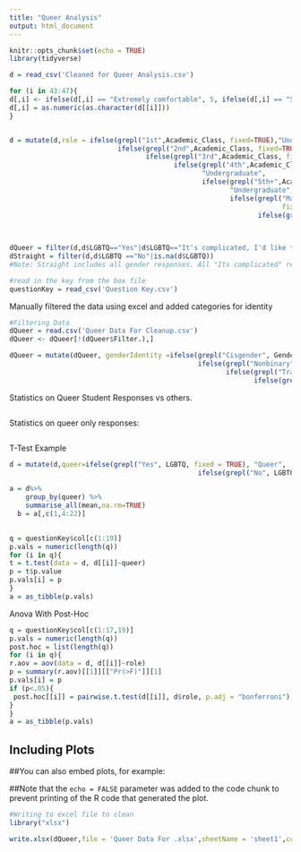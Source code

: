```yaml
---
title: "Queer Analysis"
output: html_document
---
```


```r
knitr::opts_chunk$set(echo = TRUE)
library(tidyverse)
```



```r

d = read_csv('Cleaned for Queer Analysis.csv')

for (i in 43:47){
d[,i] <- ifelse(d[,i] == "Extremely comfortable", 5, ifelse(d[,i] == "Somewhat comfortable", 4,ifelse(d[,i] == "Neither comfortable nor uncomfortable", 3,ifelse(d[,i] == "Somewhat uncomfortable", 2,ifelse(d[,i] == "Extremely uncomfortable", 1,NA)))))
d[,i] = as.numeric(as.character(d[[i]]))
}


d = mutate(d,role = ifelse(grepl("1st",Academic_Class, fixed=TRUE),"Undergraduate",
                           ifelse(grepl("2nd",Academic_Class, fixed=TRUE),"Undergraduate",
                                  ifelse(grepl("3rd",Academic_Class, fixed=TRUE),"Undergraduate",
                                         ifelse(grepl("4th",Academic_Class, fixed=TRUE),
                                                "Undergraduate",
                                                ifelse(grepl("5th+",Academic_Class, fixed=TRUE),
                                                       "Undergraduate",
                                                       ifelse(grepl("Master",Academic_Class,
                                                                    fixed=TRUE),"Graduate",
                                                              ifelse(grepl("PhD",Academic_Class,
                                                                           fixed=TRUE),"Graduate",
                                                                        ifelse(grepl("Staff",Position),"Staff",                                                       ifelse(grepl("Faculty",Position),"Faculty","NA"))))))))))

dQueer = filter(d,d$LGBTQ=="Yes"|d$LGBTQ=="It's complicated, I'd like to expand further")
dStraight = filter(d,d$LGBTQ =="No"|is.na(d$LGBTQ))
#Note: Straight includes all gender responses. All "Its complicated" responses are either cis, nonsense, or no answers

#read in the key from the box file
questionKey = read_csv('Question Key.csv')
```


Manually filtered the data using excel and added categories for identity

```r
#Filtering Data
dQueer = read.csv('Queer Data For Cleanup.csv')
dQueer <- dQueer[!(dQueer$Filter.),]

dQueer = mutate(dQueer, genderIdentity =ifelse(grepl("Cisgender", Gender, fixed = TRUE), "Cisgender",
                                               ifelse(grepl("Nonbinary", Gender, fixed = TRUE), "Trans/NB",
                                                      ifelse(grepl("Transgender", Gender, fixed = TRUE), "Trans/NB",
                                                             ifelse(grepl("Response", Gender, fixed = TRUE), "Trans/NB","N/A")                                                             ))))


```

Statistics on Queer Student Responses vs others. 

```r




```

Statistics on queer only responses:
```r




```

T-Test Example
```r
d = mutate(d,queer=ifelse(grepl("Yes", LGBTQ, fixed = TRUE), "Queer",
                                               ifelse(grepl("No", LGBTQ, fixed =TRUE), "Straight","Queer")))

a = d%>%
    group_by(queer) %>% 
    summarise_all(mean,na.rm=TRUE)
  b = a[,c(1,4:22)]

  
q = questionKey$col[c(1:19)]
p.vals = numeric(length(q))
for (i in q){
t = t.test(data = d, d[[i]]~queer)
p = t$p.value
p.vals[i] = p
}
a = as_tibble(p.vals)
```

Anova With Post-Hoc
```r
q = questionKey$col[c(1:17,19)]
p.vals = numeric(length(q))
post.hoc = list(length(q))
for (i in q){
r.aov = aov(data = d, d[[i]]~role)
p = summary(r.aov)[[1]][["Pr(>F)"]][1]
p.vals[i] = p
if (p<.05){
 post.hoc[[i]] = pairwise.t.test(d[[i]], d$role, p.adj = "bonferroni")
}
}
a = as_tibble(p.vals)

```




## Including Plots

##You can also embed plots, for example:

##Note that the `echo = FALSE` parameter was added to the code chunk to prevent printing of the R code that generated the plot.

```r
#Writing to excel file to clean
library("xlsx")

write.xlsx(dQueer,file = 'Queer Data For .xlsx',sheetName = 'sheet1',col.names = TRUE, row.names = TRUE)



```
